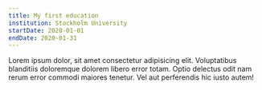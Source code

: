 ```yaml
---
title: My first education
institution: Stockholm University
startDate: 2020-01-01
endDate: 2020-01-31
---
```


Lorem ipsum dolor, sit amet consectetur adipisicing elit. Voluptatibus blanditiis doloremque dolorem libero error totam. 
Optio delectus odit nam rerum error commodi maiores tenetur. Vel aut perferendis hic iusto autem!

